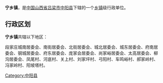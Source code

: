{{中国乡级行政区
| 行政区全称 = 宁乡镇
| 景观照片文件名 =
| 景观照片描述 =
| 汉语拼音 =
| 通用拼音 =
| 注音符號 =
| 其它标音类型1 =
| 其它标音1 =
| 其它标音类型2 =
| 其它标音2 =
| 其它语言类型1 =
| 其它语言地名1 =
| 其它语言类型2 =
| 其它语言地名2 =
| 上级行政区 = [[山西省|山西省]][[吕梁市|吕梁市]][[中阳县|中阳县]]
| 行政区类别 = [[乡镇|乡镇]]
| 行政区划代码 =
| 地理坐标 =
| 总面积 =
| 户籍人口 =
| 户籍人口年份 =
| 常住人口 =
| 常住人口年份 =
| 人口密度 =
| 行政区划 =
| 官方网站 =
| 政府驻地 =
| 邮政编码 =
| 毗邻行政区 =
| 位置图文件名 =
| 位置图描述 =
}}
'''宁乡镇'''，是[[中华人民共和国|中国]][[山西省|山西省]][[吕梁市|吕梁市]][[中阳县|中阳县]]下辖的一个[[乡镇|乡镇]]级行政单位。

== 行政区划 ==
'''宁乡镇'''共辖以下地区：

段家庄城南居委会、南街居委会、北街居委会、城北居委会、城东居委会、府南居委会、钢城居委会、府东居委会、庞家会居委会、尚家峪居委会、太高居委会、柳沟居委会、凤尾村、河底村、关上村、刘家坪村、弓阳村、车鸣峪村、郝家岭村、冯家岭村、阳坡塔村。

{{山西小作品}}
{{中阳县行政区划}}

[[Category:中阳县|Category:中阳县]]